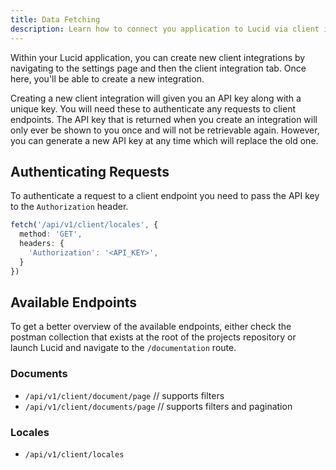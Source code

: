 ```yaml
---
title: Data Fetching
description: Learn how to connect you application to Lucid via client integrations.
---
```


Within your Lucid application, you can create new client integrations by navigating to the settings page and then the client integration tab. Once here, you'll be able to create a new integration.

Creating a new client integration will given you an API key along with a unique key. You will need these to authenticate any requests to client endpoints. The API key that is returned when you create an integration will only ever be shown to you once and will not be retrievable again. However, you can generate a new API key at any time which will replace the old one.

## Authenticating Requests

To authenticate a request to a client endpoint you need to pass the API key to the `Authorization` header.

```ts title="index.ts"
fetch('/api/v1/client/locales', {
  method: 'GET',
  headers: {
    'Authorization': '<API_KEY>',
  } 
})
```

## Available Endpoints

To get a better overview of the available endpoints, either check the postman collection that exists at the root of the projects repository or launch Lucid and navigate to the `/documentation` route.

### Documents

- `/api/v1/client/document/page` // supports filters
- `/api/v1/client/documents/page` // supports filters and pagination

### Locales

- `/api/v1/client/locales`